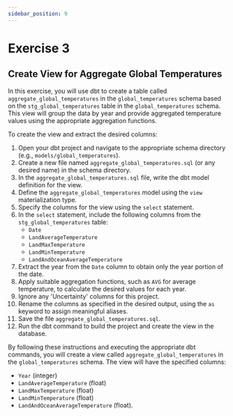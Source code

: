 ```yaml
---
sidebar_position: 9
---
```


# Exercise 3

## Create View for Aggregate Global Temperatures

In this exercise, you will use dbt to create a table called `aggregate_global_temperatures` in the `global_temperatures` schema based on the `stg_global_temperatures` table in the `global_temperatures` schema. This view will group the data by year and provide aggregated temperature values using the appropriate aggregation functions.

To create the view and extract the desired columns:

1. Open your dbt project and navigate to the appropriate schema directory (e.g., `models/global_temperatures`).
2. Create a new file named `aggregate_global_temperatures.sql` (or any desired name) in the schema directory.
3. In the `aggregate_global_temperatures.sql` file, write the dbt model definition for the view.
4. Define the `aggregate_global_temperatures` model using the `view` materialization type.
5. Specify the columns for the view using the `select` statement.
6. In the `select` statement, include the following columns from the `stg_global_temperatures` table:
   - `Date`
   - `LandAverageTemperature`
   - `LandMaxTemperature`
   - `LandMinTemperature`
   - `LandAndOceanAverageTemperature`
7. Extract the year from the `Date` column to obtain only the year portion of the date.
8. Apply suitable aggregation functions, such as `AVG` for average temperature, to calculate the desired values for each year.
9. Ignore any 'Uncertainty' columns for this project.
10. Rename the columns as specified in the desired output, using the `as` keyword to assign meaningful aliases.
11. Save the file `aggregate_global_temperatures.sql`.
12. Run the dbt command to build the project and create the view in the database.

By following these instructions and executing the appropriate dbt commands, you will create a view called `aggregate_global_temperatures` in the `global_temperatures` schema. 
The view will have the specified columns:
   -  `Year` (integer) 
   -    `LandAverageTemperature` (float)
   -    `LandMaxTemperature` (float)
   -    `LandMinTemperature` (float)
   -    `LandAndOceanAverageTemperature` (float).